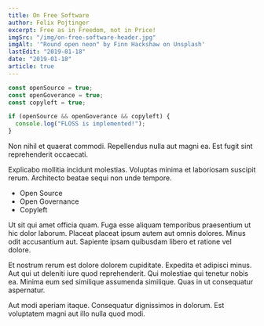 ```yaml
---
title: On Free Software
author: Felix Pojtinger
excerpt: Free as in Freedom, not in Price!
imgSrc: "/img/on-free-software-header.jpg"
imgAlt: '"Round open neon" by Finn Hackshaw on Unsplash'
lastEdit: "2019-01-18"
date: "2019-01-18"
article: true
---
```


```javascript
const openSource = true;
const openGoverance = true;
const copyleft = true;

if (openSource && openGoverance && copyleft) {
  console.log("FLOSS is implemented!");
}
```

Non nihil et quaerat commodi. Repellendus nulla aut magni ea. Est fugit sint reprehenderit occaecati.

Explicabo mollitia incidunt molestias. Voluptas minima et laboriosam suscipit rerum. Architecto beatae sequi non unde tempore.

- Open Source
- Open Governance
- Copyleft

Ut sit qui amet officia quam. Fuga esse aliquam temporibus praesentium ut hic dolor laborum. Placeat placeat ipsum autem aut omnis dolores. Minus odit accusantium aut. Sapiente ipsam quibusdam libero et ratione vel dolore.

Et nostrum rerum est dolore dolorem cupiditate. Expedita et adipisci minus. Aut qui ut deleniti iure quod reprehenderit. Qui molestiae qui tenetur nobis ea. Minima eum sed similique assumenda similique. Quas in ut consequatur aspernatur.

Aut modi aperiam itaque. Consequatur dignissimos in dolorum. Est voluptatem magni aut illo nulla quod modi.
